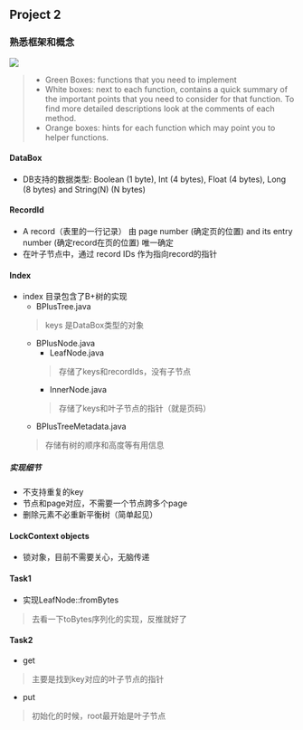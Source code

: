 
## Project 2
### 熟悉框架和概念
<Image width={500} src={projView}
/>
> * Green Boxes: functions that you need to implement
> * White boxes: next to each function, contains a quick summary of the important points that you need to consider for that function. To find more detailed descriptions look at the comments of each method.
> * Orange boxes: hints for each function which may point you to helper functions.

#### DataBox
* DB支持的数据类型: Boolean (1 byte), Int (4 bytes), Float (4 bytes), Long (8 bytes) and String(N) (N bytes)
#### RecordId
* A record（表里的一行记录） 由 page number (确定页的位置) and its entry number (确定record在页的位置) 唯一确定
* 在叶子节点中，通过 record IDs 作为指向record的指针
#### Index
* index 目录包含了B+树的实现
    * BPlusTree.java
    > keys 是DataBox类型的对象
    * BPlusNode.java
        * LeafNode.java
        > 存储了keys和recordIds，没有子节点
        * InnerNode.java
        > 存储了keys和叶子节点的指针（就是页码）
    * BPlusTreeMetadata.java
    > 存储有树的顺序和高度等有用信息
##### 实现细节
* 不支持重复的key
* 节点和page对应，不需要一个节点跨多个page
* 删除元素不必重新平衡树（简单起见）
#### LockContext objects
* 锁对象，目前不需要关心，无脑传递
#### Task1
* 实现LeafNode::fromBytes
> 去看一下toBytes序列化的实现，反推就好了
#### Task2
* get
> 主要是找到key对应的叶子节点的指针
* put
> 初始化的时候，root最开始是叶子节点
